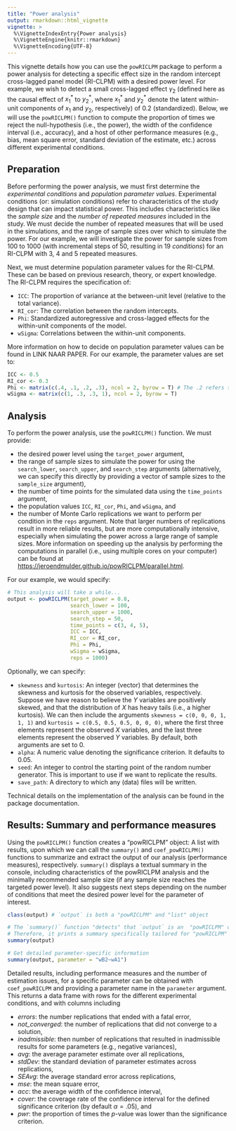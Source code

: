 ```yaml
---
title: "Power analysis"
output: rmarkdown::html_vignette
vignette: >
  %\VignetteIndexEntry{Power analysis}
  %\VignetteEngine{knitr::rmarkdown}
  %\VignetteEncoding{UTF-8}
---
```


This vignette details how you can use the `powRICLPM` package to perform a power analysis for detecting a specific effect size in the random intercept cross-lagged panel model (RI-CLPM) with a desired power level. For example, we wish to detect a small cross-lagged effect $\gamma_{2}$ (defined here as the causal effect of $x_{1}^{*}$ to $y_{2}^{*}$, where $x_{1}^{*}$ and $y_{2}^{*}$ denote the latent within-unit components of $x_{1}$ and $y_{2}$, respectively) of 0.2 (standardized). Below, we will use the `powRICLPM()` function to compute the proportion of times we reject the null-hypothesis (i.e., the power), the width of the confidence interval (i.e., accuracy), and a host of other performance measures (e.g., bias, mean square error, standard deviation of the estimate, etc.) across different experimental conditions.  

## Preparation 
Before performing the power analysis, we must first determine the *experimental conditions* and *population parameter values*. Experimental conditions (or: simulation conditions) refer to characteristics of the study design that can impact statistical power. This includes characteristics like the *sample size* and the *number of repeated measures* included in the study. We must decide the number of repeated measures that will be used in the simulations, and the range of sample sizes over which to simulate the power. For our example, we will investigate the power for sample sizes from 100 to 1000 (with incremental steps of 50, resulting in 19 *conditions*) for an RI-CLPM with 3, 4 and 5 repeated measures. 

Next, we must determine population parameter values for the RI-CLPM. These can be based on previous research, theory, or expert knowledge. The RI-CLPM requires the specification of:

- `ICC`: The proportion of variance at the between-unit level (relative to the total variance).
- `RI_cor`: The correlation between the random intercepts.
- `Phi`: Standardized autoregressive and cross-lagged effects for the within-unit components of the model.
- `wSigma`: Correlations between the within-unit components. 

More information on how to decide on population parameter values can be found in LINK NAAR PAPER. For our example, the parameter values are set to:

```r
ICC <- 0.5
RI_cor <- 0.3
Phi <- matrix(c(.4, .1, .2, .3), ncol = 2, byrow = T) # The .2 refers to our standardized cross-lagged effect of interest
wSigma <- matrix(c(1, .3, .3, 1), ncol = 2, byrow = T)
```

## Analysis
To perform the power analysis, use the `powRICLPM()` function. We must provide:

- the desired power level using the `target_power` argument, 
- the range of sample sizes to simulate the power for using the `search_lower`, `search_upper`, and `search_step` arguments (alternatively, we can specify this directly by providing a vector of sample sizes to the `sample_size` argument), 
- the number of time points for the simulated data using the `time_points` argument, 
- the population values `ICC`, `RI_cor`, `Phi`, and `wSigma`, and
- the number of Monte Carlo replications we want to perform per condition in the `reps` argument. Note that larger numbers of replications result in more reliable results, but are more computationally intensive, especially when simulating the power across a large range of sample sizes. More information on speeding up the analysis by performing the computations in parallel (i.e., using multiple cores on your computer) can be found at [https://jeroendmulder.github.io/powRICLPM/parallel.html](https://jeroendmulder.github.io/powRICLPM/parallel.html).

For our example, we would specify:

```r
# This analysis will take a while...
output <- powRICLPM(target_power = 0.8,
                    search_lower = 100,
                    search_upper = 1000,
                    search_step = 50,
                    time_points = c(3, 4, 5),
                    ICC = ICC,
                    RI_cor = RI_cor, 
                    Phi = Phi,
                    wSigma = wSigma,
                    reps = 1000)
```

Optionally, we can specify:

- `skewness` and `kurtosis`: An integer (vector) that determines the skewness and kurtosis for the observed variables, respectively. Suppose we have reason to believe the $Y$ variables are positively skewed, and that the distribution of $X$ has heavy tails (i.e., a higher kurtosis). We can then include the arguments `skewness = c(0, 0, 0, 1, 1, 1)` and `kurtosis = c(0.5, 0.5, 0.5, 0, 0, 0)`, where the first three elements represent the observed $X$ variables, and the last three elements represent the observed $Y$ variables. By default, both arguments are set to 0. 
- `alpha`: A numeric value denoting the significance criterion. It defaults to 0.05.
- `seed`: An integer to control the starting point of the random number generator. This is important to use if we want to replicate the results.
- `save_path`: A directory to which any (data) files will be written. 

Technical details on the implementation of the analysis can be found in the package documentation.

## Results: Summary and performance measures
Using the `powRICLPM()` function creates a "powRICLPM" object: A list with results, upon which we can call the `summary()` and `coef_powRICLPM()` functions to summarize and extract the output of our analysis (performance measures), respectively. `summary()` displays a textual summary in the console, including characteristics of the powRICLPM analysis and the minimally recommended sample size (if any sample size reaches the targeted power level). It also suggests next steps depending on the number of conditions that meet the desired power level for the parameter of interest.

```r
class(output) # `output` is both a "powRICLPM" and "list" object

# The `summary()` function "detects" that `output` is an  "powRICLPM" object. 
# Therefore, it prints a summary specifically tailored for "powRICLPM" objects.
summary(output)

# Get detailed parameter-specific information
summary(output, parameter = "wB2~wA1")
```

Detailed results, including performance measures and the number of estimation issues, for a specific parameter can be obtained with `coef_powRICLPM` and providing a parameter name in the `parameter` argument. This returns a data frame with rows for the different experimental conditions, and with columns including

- *errors*: the number replications that ended with a fatal error,
- *not_converged*: the number of replications that did not converge to a solution,
- *inadmissible*: then number of replications that resulted in inadmissible results for some parameters (e.g., negative variances),
- *avg*: the average parameter estimate over all replications,
- *stdDev*: the standard deviation of parameter estimates across replications,
- *SEAvg*: the average standard error across replications,
- *mse*: the mean square error, 
- *acc*: the average width of the confidence interval,
- *cover*: the coverage rate of the confidence interval for the defined significance criterion (by default $\alpha = .05$), and
- *pwr*: the proportion of times the *p*-value was lower than the significance criterion.  





